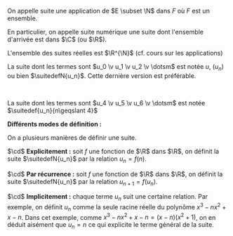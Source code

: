 

<Item type='definition' titre='suite'>

On appelle suite une application de $E \subset \N$ dans $F$ où $F$ est un ensemble.

En particulier, on appelle suite numérique une suite dont l'ensemble d'arrivée est dans $\C$ (ou $\R$).

L'ensemble des suites réelles est $\R^{\N}$ (cf. cours sur les applications)
</Item>

<Remarque titre=''>

La suite dont les termes sont $u_0 \v u_1 \v u_2 \v \dotsm$ est notée $u$, $(u_n)$ ou bien $\suitedefN{u_n}$. Cette dernière version est préférable. 

<br/>

La suite dont les termes sont $u_4 \v u_5 \v u_6 \v \dotsm$ est notée $\suitedef{u_n}{n\geqslant 4}$
</Remarque>



**Différents modes de définition :**

<Fil>
On a plusieurs manières de définir une suite.

$\cd$ **Explicitement :** soit $f$ une fonction de $\R$ dans $\R$, on définit la suite $\suitedefN{u_n}$ par la relation $u_n = f(n)$.

$\cd$ **Par récurrence :** soit $f$ une fonction de $\R$ dans $\R$, on définit la suite $\suitedefN{u_n}$ par la relation $u_{n+1} = f(u_n)$.

$\cd$ **Implicitement :** chaque terme $u_n$ suit une certaine relation. Par exemple, on définit $u_n$ comme la seule racine réelle du polynôme $x^3 -nx^2 +x -n$. Dans cet exemple, comme $x^3 -nx^2 +x -n = (x-n)(x^2+1)$, on en déduit aisément que $u_n = n$ ce qui explicite le terme général de la suite.
</Fil>
